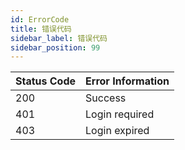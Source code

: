 ```yaml
---
id: ErrorCode
title: 错误代码
sidebar_label: 错误代码
sidebar_position: 99
---
```


| Status Code | Error Information |
| ----------- | ----------------- |
| 200         | Success           |
| 401         | Login required    |
| 403         | Login expired     |
